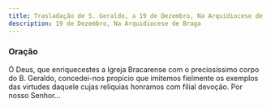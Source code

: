 ```yaml
---
title: Trasladação de S. Geraldo, a 19 de Dezembro, Na Arquidiocese de Braga
description: 19 de Dezembro, Na Arquidiocese de Braga
---
```


### Oração

Ó Deus, que enriquecestes a Igreja Bracarense com o preciosíssimo corpo do
B. Geraldo, concedei-nos propício que imitemos fielmente os exemplos das
virtudes daquele cujas relíquias honramos com filial devoção. Por nosso
Senhor...
